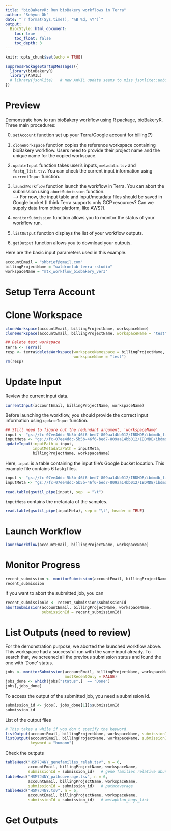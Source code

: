 ```yaml
---
title: "bioBakeryR: Run bioBakery workflows in Terra"
author: "Sehyun Oh"
date: "`r format(Sys.time(), '%B %d, %Y')`"
output:
  BiocStyle::html_document:
    toc: true
    toc_float: false
    toc_depth: 3
---
```


```r
knitr::opts_chunk$set(echo = TRUE)
```

```r
suppressPackageStartupMessages({
  library(bioBakeryR)
  library(AnVIL)
  # library(jsonlite)   # new AnVIL update seems to miss jsonlite::unbox
})
```

# Preview
Demonstrate how to run bioBakery workflow using R package, bioBakeryR.
Three main procedures:

0. `setAccount` function set up your Terra/Google account for billing(?)    

1. `cloneWorkspace` function copies the reference workspace containing bioBakery
workflow. Users need to provide their project name and the unique name for the 
copied workspace.

2. `updateInput` function takes user's inputs, `metadata.tsv` and `fastq_list.tsv`.
You can check the current input information using `currentInput` function.

3. `launchWorkflow` function launch the workflow in Terra. You can abort the 
submission using  `abortSubmission` function.   
--> For now, the input table and input/metadata files should be saved in Google bucket 
(I think Terra supports only GCP resources? Can we supply data from other platform, like AWS?).

4. `monitorSubmission` function allows you to monitor the status of your workflow run.   

5. `listOutput` function displays the list of your workflow outputs.    

6. `getOutput` function allows you to download your outputs.


Here are the basic input parameters used in this example.

```r
accountEmail = "shbrief@gmail.com"
billingProjectName = "waldronlab-terra-rstudio"
workspaceName = "mtx_workflow_biobakery_ver3"
```


# Setup Terra Account
# Clone Workspace
```r
cloneWorkspace(accountEmail, billingProjectName, workspaceName)
cloneWorkspace(accountEmail, billingProjectName, workspaceName = "test")
```

```r
## Delete test workspace
terra <- Terra()
resp <- terra$deleteWorkspace(workspaceNamespace = billingProjectName,
                              workspaceName = "test")
rm(resp)
```

# Update Input
Review the current input data.
```r
currentInput(accountEmail, billingProjectName, workspaceName)
```

Before launching the workflow, you should provide the correct input information 
using `updateInput` function.

```r
## Still need to figure out the redundant argument, 'workspaceName'
input <- "gs://fc-07ee4ddc-5b5b-46f6-bed7-809aa14bb012/IBDMDB/ibdmdb_file_list.txt"
inputMeta <- "gs://fc-07ee4ddc-5b5b-46f6-bed7-809aa14bb012/IBDMDB/ibdmdb_demo_metadata.txt"
updateInput(inputPath = input,
            inputMetadataPath = inputMeta,
            billingProjectName, workspaceName)
```

Here, `input` is a table containing the input file's Google bucket location. This
example file contains 6 fastq files.
```r
input <- "gs://fc-07ee4ddc-5b5b-46f6-bed7-809aa14bb012/IBDMDB/ibdmdb_file_list.txt"
inputMeta <- "gs://fc-07ee4ddc-5b5b-46f6-bed7-809aa14bb012/IBDMDB/ibdmdb_demo_metadata.txt"
```

```r
read.table(gsutil_pipe(input), sep  = "\t")
```

`inputMeta` contains the metadata of the samples. 
```r
read.table(gsutil_pipe(inputMeta), sep = "\t", header = TRUE)
```



# Launch Workflow
```r
launchWorkflow(accountEmail, billingProjectName, workspaceName)
```

# Monitor Progress
```r
recent_submission <- monitorSubmission(accountEmail, billingProjectName, workspaceName)
recent_submission
```

If you want to abort the submitted job, you can  
```r
recent_submissionId <- recent_submission$submissionId
abortSubmission(accountEmail, billingProjectName, workspaceName,
                submissionId = recent_submissionId)
```


# List Outputs (need to review)
For the demonstration purpose, we aborted the launched workflow above. This workspace
had a successful run with the same input already. To search that, we screened all
the previous submission status and found the one with 'Done' status.

```r
jobs <- monitorSubmission(accountEmail, billingProjectName, workspaceName,
                          mostRecentOnly = FALSE)
jobs_done <- which(jobs["status",]  == "Done")
jobs[,jobs_done]
```

To access the output of the submitted job, you need a submission Id.

```r
submission_id <- jobs[, jobs_done[1]]$submissionId
submission_id
```

List of the output files
```r
# This takes a while if you don't specify the keyword.
listOutput(accountEmail, billingProjectName, workspaceName, submissionId = submission_id)
listOutput(accountEmail, billingProjectName, workspaceName, submissionId = submission_id, 
           keyword = "humann")
```

Check the outputs
```r
tableHead("HSM7J4NY_genefamilies_relab.tsv", n = 6,
          accountEmail, billingProjectName, workspaceName, 
          submissionId = submission_id)   # gene families relative abundance
tableHead("HSM7J4NY_pathcoverage.tsv", n = 6,
          accountEmail, billingProjectName, workspaceName, 
          submissionId = submission_id)   # pathcoverage
tableHead("HSM7J4NY.tsv", n = 6,
          accountEmail, billingProjectName, workspaceName, 
          submissionId = submission_id)   # metaphlan_bugs_list
```


# Get Outputs
